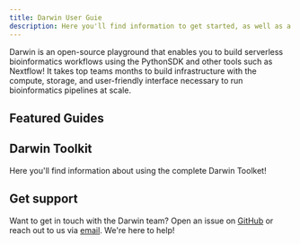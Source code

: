 ```yaml
---
title: Darwin User Guie
description: Here you'll find information to get started, as well as a sample API Reference generated by Fern from an OpenAPI specification file.
---
```


Darwin is an open-source playground that enables you to build serverless bioinformatics workflows using the PythonSDK and other tools such as Nextflow!
It takes top teams months to build infrastructure with the compute, storage, and user-friendly interface necessary to run bioinformatics pipelines at scale.


## Featured Guides

<Cards>
  <Card
    title="Darwin API"
    icon="fa-solid fa-code"
    href="/api-reference"
  />
  <Card
    title="Nextflow"
    icon="fa-solid fa-signal"
    href="https://blog.buildwithfern.com"
  />
  <Card
    title="Snakemake"
    icon="fa-solid fa-shield-halved"
    href="https://security.buildwithfern.com"
  />
  <Card
    title="Python SDK"
    icon="fa-brands fa-discord"
    href="https://discord.com/invite/JkkXumPzcG"
  />
</Cards>

## Darwin Toolkit

Here you'll find information about using the complete Darwin Toolket!

<Cards>
  <Card
    title="Data"
    icon="fa-solid fa-code"
    href="/api-reference"
  />
  <Card
    title="Workflows"
    icon="fa-solid fa-code"
    href="/api-reference"
  />
  <Card
    title="Pods"
    icon="fa-solid fa-signal"
    href="https://blog.buildwithfern.com"
  />
  <Card
    title="Registry"
    icon="fa-solid fa-shield-halved"
    href="https://security.buildwithfern.com"
  />
</Cards>

## Get support

Want to get in touch with the Darwin team? Open an issue on [GitHub](https://github.com/fern-api/docs-starter-openapi/issues/new) or reach out to us via [email](mailto:support@darwinbio.io). We're here to help!
